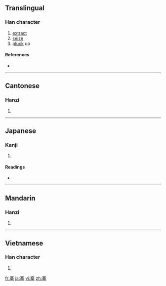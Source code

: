 ==Translingual==

===Han character===
{{Han char|rn=64|rad=手|as=10|sn=14|four=3050<sub>2</sub>|canj=十廿金手 (JTCQ)}}

# [[extract]]
# [[seize]]
# [[pluck]] up

====References====
* {{Han ref|kx=0448.150|dkj=12519|dj=0799.070|hdz=31928.030|uh=6434|ud=25652|bh=BA53|bd=47699}}

----

==Cantonese==

===Hanzi===
{{yue-hanzi|jyut=|y=hin1}}

# {{defn|Cantonese|sort=手10}}

----

==Japanese==

===Kanji===
{{ja-kanji|grade=|rs=手10}}

# {{defn|Japanese}}

====Readings====
* {{ja-readings|on=[[けん]] (ken)|kun=[[とる]] (toru), [[ぬく]] (nuku)}}

----

==Mandarin==

===Hanzi===
{{cmn-hanzi|pin=[[chēng]] ([[cheng1]]), [[qiān]] ([[qian1]]), [[qiāng]] ([[qiang1]])|wg=ch'eng<sup>1</sup>, ch'ien<sup>1</sup>, ch'iang<sup>1</sup>}}

# {{defn|Mandarin|sort=手10}}

----

==Vietnamese==

===Han character===
{{vi-hantu|[[khiên]]|rs=手10}}

# {{defn|Vietnamese|sort=手10}}

[[fr:搴]]
[[ja:搴]]
[[vi:搴]]
[[zh:搴]]